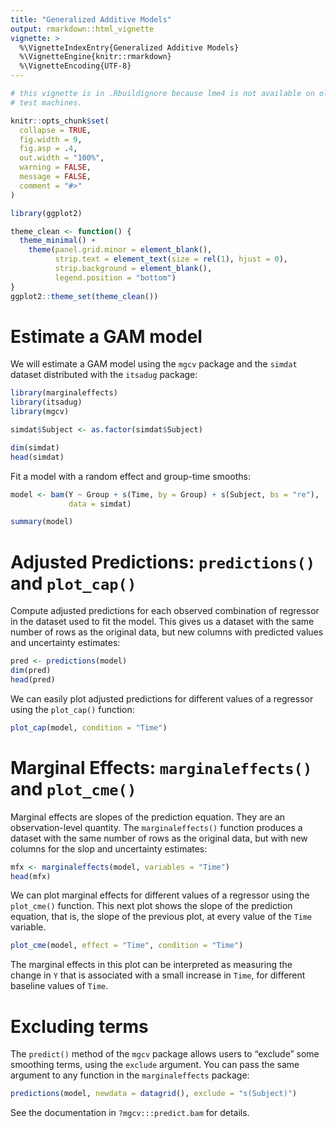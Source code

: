 ```yaml
---
title: "Generalized Additive Models"
output: rmarkdown::html_vignette
vignette: >
  %\VignetteIndexEntry{Generalized Additive Models}
  %\VignetteEngine{knitr::rmarkdown}
  %\VignetteEncoding{UTF-8}
---
```


```r
# this vignette is in .Rbuildignore because lme4 is not available on old CRAN
# test machines.

knitr::opts_chunk$set(
  collapse = TRUE,
  fig.width = 9,
  fig.asp = .4,
  out.width = "100%",
  warning = FALSE,
  message = FALSE,
  comment = "#>"
)

library(ggplot2)

theme_clean <- function() {
  theme_minimal() +
    theme(panel.grid.minor = element_blank(),
          strip.text = element_text(size = rel(1), hjust = 0),
          strip.background = element_blank(),
          legend.position = "bottom")
}
ggplot2::theme_set(theme_clean())
```

# Estimate a GAM model

We will estimate a GAM model using the `mgcv` package and the `simdat` dataset distributed with the `itsadug` package:

```r
library(marginaleffects)
library(itsadug)
library(mgcv)

simdat$Subject <- as.factor(simdat$Subject)

dim(simdat)
head(simdat)
```

Fit a model with a random effect and group-time smooths:

```r
model <- bam(Y ~ Group + s(Time, by = Group) + s(Subject, bs = "re"),
             data = simdat)

summary(model)
```

# Adjusted Predictions: `predictions()` and `plot_cap()`

Compute adjusted predictions for each observed combination of regressor in the dataset used to fit the model. This gives us a dataset with the same number of rows as the original data, but new columns with predicted values and uncertainty estimates:

```r
pred <- predictions(model)
dim(pred)
head(pred)
```

We can easily plot adjusted predictions for different values of a regressor using the `plot_cap()` function:

```r
plot_cap(model, condition = "Time")
```

# Marginal Effects: `marginaleffects()` and `plot_cme()`

Marginal effects are slopes of the prediction equation. They are an observation-level quantity. The `marginaleffects()` function produces a dataset with the same number of rows as the original data, but with new columns for the slop and uncertainty estimates:

```r
mfx <- marginaleffects(model, variables = "Time")
head(mfx)
```

We can plot marginal effects for different values of a regressor using the `plot_cme()` function.
This next plot shows the slope of the prediction equation, that is, the slope of the previous plot, at every value of the `Time` variable.

```r
plot_cme(model, effect = "Time", condition = "Time")
```

The marginal effects in this plot can be interpreted as measuring the change in `Y` that is associated with a small increase in `Time`, for different baseline values of `Time`.

# Excluding terms

The `predict()` method of the `mgcv` package allows users to "exclude" some smoothing terms, using the `exclude` argument. You can pass the same argument to any function in the `marginaleffects` package:

```r
predictions(model, newdata = datagrid(), exclude = "s(Subject)")
```

See the documentation in `?mgcv:::predict.bam` for details.

